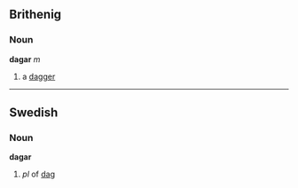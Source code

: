 ==Brithenig==
===Noun===
'''dagar''' ''m''

#a [[dagger]]

----
==Swedish==
===Noun===
'''dagar''' 

#''pl'' of [[dag]]